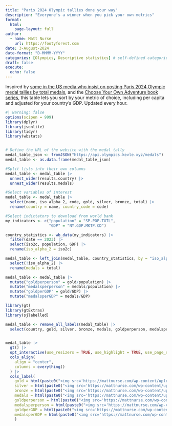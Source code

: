 ```yaml
---
title: "Paris 2024 Olympic tallies done your way"
description: "Everyone's a winner when you pick your own metrics"
format: 
  html:
    page-layout: full
author:
  - name: Matt Nurse
    url: https://footyforest.com
date: 3-August-2024
date-format: "D-MMMM-YYYY"
categories: [Olympics, Descriptive statistics] # self-defined categories
draft: false 
execute:
  echo: false
---
```


Inspired by [some in the US media who insist on posting Paris 2024 Olympic medal tallies by total medals](https://www.foxsports.com.au/olympics/weird-way-america-is-rigging-medal-tally-at-olympics/news-story/5c59c67e4462cba045b9430bb318b7d8), and the [Choose Your Own Adventure book series](https://en.wikipedia.org/wiki/Choose_Your_Own_Adventure), this table lets you sort by your metric of choice, including per capita and adjusted for your country's GDP. Updated every hour.

```r
#| warning: false
options(scipen = 999)
library(dplyr)
library(jsonlite)
library(tidyr)
library(wbstats)


# Define the URL of the website with the medal tally
medal_table_json <- fromJSON("https://api.olympics.kevle.xyz/medals")
medal_table <- as.data.frame(medal_table_json) 

#Split lists into their own columns
medal_table <- medal_table |> 
  unnest_wider(results.country) |> 
  unnest_wider(results.medals) 

#Select variables of interest
medal_table <- medal_table |>  
  select(name, iso_alpha_2, code, gold, silver, bronze, total) |> 
  rename(country = name, country_code = code)

#Select indictators to download from world bank
my_indicators <- c("population" = "SP.POP.TOTL",
                   "GDP" = "NY.GDP.MKTP.CD")

country_statistics <- wb_data(my_indicators) |> 
  filter(date == 2023) |> 
  select(iso2c, population, GDP) |> 
  rename(iso_alpha_2 = iso2c)

medal_table <- left_join(medal_table, country_statistics, by = "iso_alpha_2") |> 
  select(!iso_alpha_2) |> 
  rename(medals = total)

medal_table <- medal_table |> 
  mutate("goldperperson" = gold/population) |> 
  mutate("medalsperperson" = medals/population) |> 
  mutate("goldperGDP" = gold/GDP) |> 
  mutate("medalsperGDP" = medals/GDP)

library(gt)
library(gtExtras)
library(sjlabelled)

medal_table <- remove_all_labels(medal_table) |>
  select(country, gold, silver, bronze, medals, goldperperson, medalsperperson, goldperGDP, medalsperGDP)


medal_table |> 
  gt() |> 
  opt_interactive(use_resizers = TRUE, use_highlight = TRUE, use_page_size_select = FALSE, use_pagination_info = FALSE, use_pagination =  FALSE) |> 
  cols_align(
    align = "center",
    columns = everything()
  ) |> 
  cols_label(
    gold = html(paste0("<img src='https://mattnurse.com/wp-content/uploads/2024/08/gold.png' width='50' height='50'>")), 
    silver = html(paste0("<img src='https://mattnurse.com/wp-content/uploads/2024/08/silver.png' width='50' height='50'>")),
    bronze = html(paste0("<img src='https://mattnurse.com/wp-content/uploads/2024/08/bronze.png' width='50' height='50'>")),  
    medals = html(paste0("<img src='https://mattnurse.com/wp-content/uploads/2024/08/medals.png' width='50' height='50'>")),
    goldperperson = html(paste0("<img src='https://mattnurse.com/wp-content/uploads/2024/08/goldperperson.png' width='50' height='50'>")),
    medalsperperson = html(paste0("<img src='https://mattnurse.com/wp-content/uploads/2024/08/medalsperperson.png' width='50' height='50'>")),
    goldperGDP = html(paste0("<img src='https://mattnurse.com/wp-content/uploads/2024/08/goldperGDP.png' width='50' height='50'>")),
    medalsperGDP = html(paste0("<img src='https://mattnurse.com/wp-content/uploads/2024/08/medalsperGDP.png' width='50' height='50'>"))
    )

```
